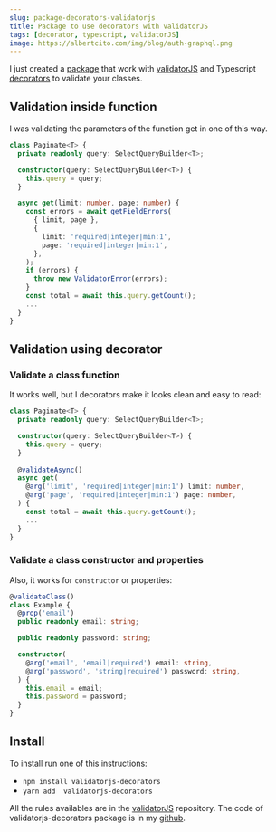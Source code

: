```yaml
---
slug: package-decorators-validatorjs
title: Package to use decorators with validatorJS
tags: [decorator, typescript, validatorJS]
image: https://albertcito.com/img/blog/auth-graphql.png
---
```


I just created a [package](https://www.npmjs.com/package/validatorjs-decorators) that work with [validatorJS](https://github.com/skaterdav85/validatorjs) and Typescript [decorators](https://www.typescriptlang.org/docs/handbook/decorators.html) to validate your classes. 

<!--truncate-->

## Validation inside function

I was validating the parameters of the function get in one of this way. 

```typescript {9-18}
class Paginate<T> {
  private readonly query: SelectQueryBuilder<T>;

  constructor(query: SelectQueryBuilder<T>) {
    this.query = query;
  }

  async get(limit: number, page: number) {
    const errors = await getFieldErrors(
      { limit, page }, 
      { 
        limit: 'required|integer|min:1', 
        page: 'required|integer|min:1',
      },
    );
    if (errors) {
      throw new ValidatorError(errors);
    }
    const total = await this.query.getCount();
    ...
  }
}
```
## Validation using decorator

### Validate a class function

It works well, but I  decorators make it looks clean and easy to read:

```typescript {8,10-11}
class Paginate<T> {
  private readonly query: SelectQueryBuilder<T>;

  constructor(query: SelectQueryBuilder<T>) {
    this.query = query;
  }
  
  @validateAsync()
  async get(
    @arg('limit', 'required|integer|min:1') limit: number,
    @arg('page', 'required|integer|min:1') page: number,
  ) {
    const total = await this.query.getCount();
    ...
  }
}
```

### Validate a class constructor and properties

Also, it works for `constructor` or properties:

```typescript {1,3,9-10}
@validateClass()
class Example {
  @prop('email')
  public readonly email: string;

  public readonly password: string;

  constructor(
    @arg('email', 'email|required') email: string,
    @arg('password', 'string|required') password: string,
  ) {
    this.email = email;
    this.password = password;
  }
}
```
## Install

To install run one of this instructions: 

- `npm install validatorjs-decorators`
- `yarn add  validatorjs-decorators`

All the rules availables are in the [validatorJS](https://github.com/skaterdav85/validatorjs) repository. The code of validatorjs-decorators package is in my [github](https://github.com/albertcito/validatorjs-decorators). 
